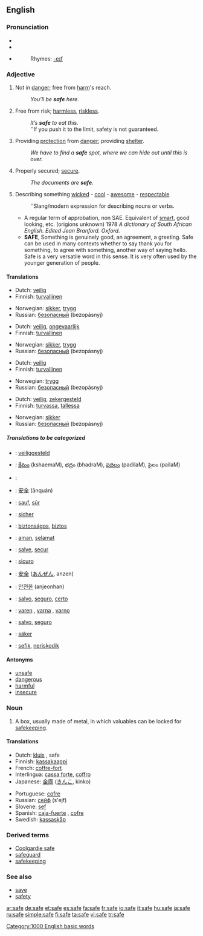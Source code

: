 {{see|-safe}}
==English==

{{rank|board|associated|worse|977|safe|main|q|greatly}}

===Pronunciation===
*{{SAMPA|/seIf/}}
*{{IPA|/seɪf/}}
*{{audio|en-us-safe.ogg|Audio (US)}}
*:Rhymes: [[Rhymes:English:-eɪf|-eɪf]]

===Adjective===
{{en-adj-er-e|saf|e}}

# Not in [[danger]]; free from [[harm]]'s reach.
#:''You’ll be '''safe''' here.''
# Free from risk; [[harmless]], [[riskless]].
#:''It’s '''safe''' to eat this.''
#:''If you push it to the limit, safety is not guaranteed.
# Providing [[protection]] from [[danger]]; providing [[shelter]].
#:''We have to find a '''safe''' spot, where we can hide out until this is over.''
# Properly secured; [[secure]].
#:''The documents are '''safe'''.''
# {{slang}} Describing something [[wicked]] - [[cool]] - [[awesome]] - [[respectable]]
#:''Slang/modern expression for describing nouns or verbs.
#*A regular term of approbation, non SAE. Equivalent of [[smart]], good looking, etc. (origions unknown) 1978 ''A dictionary of South African English. Edited Jean Branford. Oxford.''
#*'''SAFE''', Something is genuinely good, an agreement, a greeting. Safe can be used in many contexts whether to say thank you for something, to agree with something, another way of saying hello. Safe is a very versatile word in this sense. It is very often used by the younger generation of people.

====Translations====
{{trans-top|Not in danger}}
*Dutch: [[veilig]]
*Finnish: [[turvallinen]]
{{trans-mid}}
*Norwegian: [[sikker]], [[trygg]]
*Russian: [[безопасный]] (bezopásnyj)
{{trans-bottom}}

{{trans-top|Free from risk}}
*Dutch: [[veilig]], [[ongevaarlijk]]
*Finnish: [[turvallinen]]
{{trans-mid}}
*Norwegian: [[sikker]], [[trygg]]
*Russian: [[безопасный]] (bezopásnyj)
{{trans-bottom}}

{{trans-top|Providing protection from danger}}
*Dutch: [[veilig]]
*Finnish: [[turvallinen]]
{{trans-mid}}
*Norwegian: [[trygg]]
*Russian: [[безопасный]] (bezopásnyj)
{{trans-bottom}}

{{trans-top|Properly secured}}
*Dutch: [[veilig]], [[zekergesteld]]
*Finnish: [[turvassa]], [[tallessa]]
{{trans-mid}}
*Norwegian: [[sikker]]
*Russian: [[безопасный]] (bezopásnyj)
{{trans-bottom}}

{{trans-top|Describing something wicked - cool - awesome}}
{{trans-mid}}
{{trans-bottom}}

=====Translations to be categorized=====
{{checktrans}}
{{top}}
*{{ttbc|Dutch}}: [[veiliggesteld]]
*{{ttbc|Telugu}}: [[క్షేమం]] (kshaemaM), భద్రం (bhadraM), [[పదిలం]] (padilaM), పైలం (pailaM)
*{{ttbc|Arabic}}: {{ARchar|[[سليم]]}} {{IPAchar|(salīm)}}
*{{ttbc|Chinese}}: [[安全]] (ānquán)
*{{ttbc|French}}: [[sauf]], [[sûr]]
*{{ttbc|German}}: [[sicher]]
*{{ttbc|Hungarian}}: [[biztonságos]], [[biztos]]
*{{ttbc|Indonesian}}: [[aman]], [[selamat]]
*{{ttbc|Interlingua}}: [[salve]], [[secur]]
*{{ttbc|Italian}}: [[sicuro]]
{{mid}}
*{{ttbc|Japanese}}: [[安全]] ([[あんぜん]], anzen)
*{{ttbc|Korean}}: [[안전한]] (anjeonhan)
*{{ttbc|Portuguese}}: [[salvo]], [[seguro]], [[certo]]
*{{ttbc|Slovene}}: [[varen]] {{m}}, [[varna]] {{f}}, [[varno]] {{n}}
*{{ttbc|Spanish}}: [[salvo]], [[seguro]]
*{{ttbc|Swedish}}: [[säker]]
*{{ttbc|Volapük}}: [[sefik]], [[neriskodik]]
{{bottom}}

====Antonyms====
*[[unsafe]]
*[[dangerous]]
*[[harmful]]
*[[insecure]]

===Noun===
{{en-noun}}

# A box, usually made of metal, in which valuables can be locked for [[safekeeping]].

====Translations====
{{trans-top|A box, usually made of metal, in which valuables can be locked for safekeeping}}
*Dutch: [[kluis]] {{f}}, safe {{f}}
*Finnish: [[kassakaappi]]
*French: [[coffre-fort]] {{m}}
*Interlingua: [[cassa forte]], [[coffro]]
*Japanese: [[金庫]] ([[きんこ]], kinko)
{{trans-mid}}
*Portuguese: [[cofre]] {{m}}
*Russian: [[сейф]] (s'ejf) {{m}}
*Slovene: [[sef]] {{m}}
*Spanish: [[caja-fuerte]] {{f}}, [[cofre]] {{m}}
*Swedish: [[kassaskåp]]
{{trans-bottom}}

===Derived terms===
*[[Coolgardie safe]]
*[[safeguard]]
*[[safekeeping]]

===See also===
*[[save]]
*[[safety]]

[[Category:1000 English basic words]]

[[ar:safe]]
[[de:safe]]
[[et:safe]]
[[es:safe]]
[[fa:safe]]
[[fr:safe]]
[[io:safe]]
[[it:safe]]
[[hu:safe]]
[[ja:safe]]
[[ru:safe]]
[[simple:safe]]
[[fi:safe]]
[[ta:safe]]
[[vi:safe]]
[[tr:safe]]